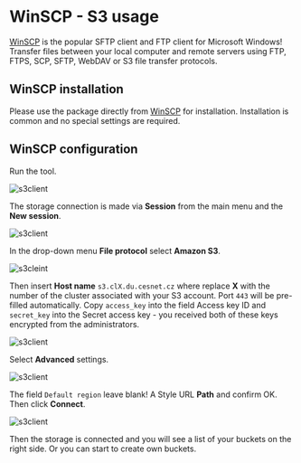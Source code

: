 # WinSCP - S3 usage

[WinSCP](https://winscp.net/eng/index.php) is the popular SFTP client and FTP client for Microsoft Windows! Transfer files between your local computer and remote servers using FTP, FTPS, SCP, SFTP, WebDAV or S3 file transfer protocols.

## WinSCP installation
Please use the package directly from [WinSCP](https://winscp.net/eng/download.php) for installation. Installation is common and no special settings are required.

## WinSCP configuration

Run the tool.

![s3client](/img/data-care/winscp/winscp_setup1en.png)

The storage connection is made via **Session** from the main menu and the **New session**.

![s3client](/img/data-care/winscp/winscp_setup2en.png)

In the drop-down menu **File protocol** select **Amazon S3**.

![s3cleint](/img/data-care/winscp/winscp_setup3en.png)

Then insert **Host name** `s3.clX.du.cesnet.cz` where replace **X** with the number of the cluster associated with your S3 account. Port `443` will be pre-filled automatically. Copy `access_key` into the field Access key ID and `secret_key` into the Secret access key - you received both of these keys encrypted from the administrators.

![s3client](/img/data-care/winscp/winscp_setup4en.png)

Select **Advanced** settings.

![s3client](/img/data-care/winscp/winscp_setup5en.png)

The field `Default region` leave blank! A Style URL **Path** and confirm OK. Then click **Connect**.

![s3client](/img/data-care/winscp/winscp_setup6en.png)

Then the storage is connected and you will see a list of your buckets on the right side. Or you can start to create own buckets.
